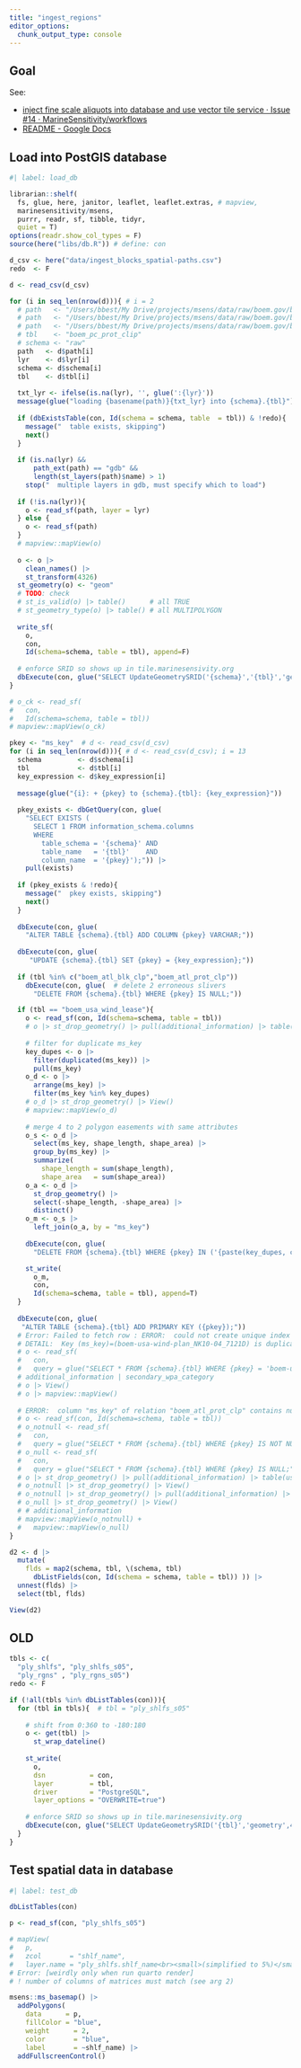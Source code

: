 ```yaml
---
title: "ingest_regions"
editor_options: 
  chunk_output_type: console
---
```


## Goal

See: 

* [inject fine scale aliquots into database and use vector tile service · Issue #14 · MarineSensitivity/workflows](https://github.com/MarineSensitivity/workflows/issues/14)
* [README - Google Docs](https://docs.google.com/document/d/1jpW3As6sve5LkI7r8Os3YpDk8zyBMz2r3_2irFHzorc/edit)

## Load into PostGIS database

```r
#| label: load_db

librarian::shelf(
  fs, glue, here, janitor, leaflet, leaflet.extras, # mapview, 
  marinesensitivity/msens, 
  purrr, readr, sf, tibble, tidyr,
  quiet = T)
options(readr.show_col_types = F)
source(here("libs/db.R")) # define: con

d_csv <- here("data/ingest_blocks_spatial-paths.csv")
redo  <- F

d <- read_csv(d_csv)

for (i in seq_len(nrow(d))){ # i = 2
  # path   <- "/Users/bbest/My Drive/projects/msens/data/raw/boem.gov/blocks/PC/PC_PROT_CLIP/PC_PROT_CLIP.shp"
  # path   <- "/Users/bbest/My Drive/projects/msens/data/raw/boem.gov/blocks/GMX/BlockPolygonsClipped.gdb"
  # path   <- "/Users/bbest/My Drive/projects/msens/data/raw/boem.gov/blocks/USA/BOEMWindLayers_4Download.gdb"
  # tbl    <- "boem_pc_prot_clip"
  # schema <- "raw"
  path   <- d$path[i]
  lyr    <- d$lyr[i]
  schema <- d$schema[i]
  tbl    <- d$tbl[i]
  
  txt_lyr <- ifelse(is.na(lyr), '', glue(':{lyr}'))
  message(glue("loading {basename(path)}{txt_lyr} into {schema}.{tbl}"))
  
  if (dbExistsTable(con, Id(schema = schema, table  = tbl)) & !redo){
    message("  table exists, skipping")
    next()
  }
  
  if (is.na(lyr) && 
      path_ext(path) == "gdb" && 
      length(st_layers(path)$name) > 1)
    stop("  multiple layers in gdb, must specify which to load")
  
  if (!is.na(lyr)){
    o <- read_sf(path, layer = lyr)
  } else {
    o <- read_sf(path)
  }
  # mapview::mapView(o)
  
  o <- o |> 
    clean_names() |>
    st_transform(4326)
  st_geometry(o) <- "geom"
  # TODO: check
  # st_is_valid(o) |> table()      # all TRUE
  # st_geometry_type(o) |> table() # all MULTIPOLYGON
  
  write_sf(
    o,
    con,
    Id(schema=schema, table = tbl), append=F)
  
  # enforce SRID so shows up in tile.marinesensivity.org
  dbExecute(con, glue("SELECT UpdateGeometrySRID('{schema}','{tbl}','geom',4326);"))
}

# o_ck <- read_sf(
#   con,
#   Id(schema=schema, table = tbl))
# mapview::mapView(o_ck)

pkey <- "ms_key"  # d <- read_csv(d_csv)
for (i in seq_len(nrow(d))){ # d <- read_csv(d_csv); i = 13
  schema         <- d$schema[i]
  tbl            <- d$tbl[i]
  key_expression <- d$key_expression[i]
  
  message(glue("{i}: + {pkey} to {schema}.{tbl}: {key_expression}"))
  
  pkey_exists <- dbGetQuery(con, glue(
    "SELECT EXISTS (
      SELECT 1 FROM information_schema.columns 
      WHERE 
        table_schema = '{schema}' AND
        table_name   = '{tbl}'    AND 
        column_name  = '{pkey}');")) |> 
    pull(exists)
  
  if (pkey_exists & !redo){
    message("  pkey exists, skipping")
    next()
  }
    
  dbExecute(con, glue(
    "ALTER TABLE {schema}.{tbl} ADD COLUMN {pkey} VARCHAR;"))
  
  dbExecute(con, glue(
     "UPDATE {schema}.{tbl} SET {pkey} = {key_expression};"))
  
  if (tbl %in% c("boem_atl_blk_clp","boem_atl_prot_clp"))
    dbExecute(con, glue(  # delete 2 erroneous slivers
      "DELETE FROM {schema}.{tbl} WHERE {pkey} IS NULL;"))

  if (tbl == "boem_usa_wind_lease"){
    o <- read_sf(con, Id(schema=schema, table = tbl))
    # o |> st_drop_geometry() |> pull(additional_information) |> table(useNA = "ifany")
    
    # filter for duplicate ms_key
    key_dupes <- o |> 
      filter(duplicated(ms_key)) |> 
      pull(ms_key)
    o_d <- o |> 
      arrange(ms_key) |>
      filter(ms_key %in% key_dupes)
    # o_d |> st_drop_geometry() |> View()
    # mapview::mapView(o_d)
    
    # merge 4 to 2 polygon easements with same attributes
    o_s <- o_d |> 
      select(ms_key, shape_length, shape_area) |> 
      group_by(ms_key) |>
      summarize(
        shape_length = sum(shape_length),
        shape_area   = sum(shape_area))
    o_a <- o_d |> 
      st_drop_geometry() |> 
      select(-shape_length, -shape_area) |> 
      distinct()
    o_m <- o_s |> 
      left_join(o_a, by = "ms_key")
    
    dbExecute(con, glue(
      "DELETE FROM {schema}.{tbl} WHERE {pkey} IN ('{paste(key_dupes, collapse='\\',\\'')}');"))

    st_write(
      o_m,
      con,
      Id(schema=schema, table = tbl), append=T)
  }
  
  dbExecute(con, glue(
   "ALTER TABLE {schema}.{tbl} ADD PRIMARY KEY ({pkey});"))
  # Error: Failed to fetch row : ERROR:  could not create unique index "boem_usa_wind_plan_pkey"
  # DETAIL:  Key (ms_key)=(boem-usa-wind-plan_NK10-04_7121D) is duplicated.
  # o <- read_sf(
  #   con,
  #   query = glue("SELECT * FROM {schema}.{tbl} WHERE {pkey} = 'boem-usa-wind-plan_NK10-04_7121D';"))
  # additional_information | secondary_wpa_category
  # o |> View()
  # o |> mapview::mapView()
  
  # ERROR:  column "ms_key" of relation "boem_atl_prot_clp" contains null values
  # o <- read_sf(con, Id(schema=schema, table = tbl))
  # o_notnull <- read_sf(
  #   con,
  #   query = glue("SELECT * FROM {schema}.{tbl} WHERE {pkey} IS NOT NULL;"))
  # o_null <- read_sf(
  #   con,
  #   query = glue("SELECT * FROM {schema}.{tbl} WHERE {pkey} IS NULL;"))
  # o |> st_drop_geometry() |> pull(additional_information) |> table(useNA = "ifany")
  # o_notnull |> st_drop_geometry() |> View()
  # o_notnull |> st_drop_geometry() |> pull(additional_information) |> table(useNA = "ifany")
  # o_null |> st_drop_geometry() |> View()
  # # additional_information
  # mapview::mapView(o_notnull) +
  #   mapview::mapView(o_null)
}
```


```r

d2 <- d |> 
  mutate(
    flds = map2(schema, tbl, \(schema, tbl)
      dbListFields(con, Id(schema = schema, table = tbl)) )) |> 
  unnest(flds) |> 
  select(tbl, flds)

View(d2)


```


## OLD

```r
tbls <- c(
  "ply_shlfs", "ply_shlfs_s05", 
  "ply_rgns" , "ply_rgns_s05")
redo <- F

if (!all(tbls %in% dbListTables(con))){
  for (tbl in tbls){  # tbl = "ply_shlfs_s05"
    
    # shift from 0:360 to -180:180
    o <- get(tbl) |> 
      st_wrap_dateline()
    
    st_write(
      o,
      dsn           = con,
      layer         = tbl,
      driver        = "PostgreSQL",
      layer_options = "OVERWRITE=true")
  
    # enforce SRID so shows up in tile.marinesensivity.org
    dbExecute(con, glue("SELECT UpdateGeometrySRID('{tbl}','geometry',4326);"))
  }
}
```

## Test spatial data in database

```r
#| label: test_db

dbListTables(con)

p <- read_sf(con, "ply_shlfs_s05")

# mapView(
#   p,
#   zcol       = "shlf_name",
#   layer.name = "ply_shlfs.shlf_name<br><small>(simplified to 5%)</small>")
# Error: [weirdly only when run quarto render]
# ! number of columns of matrices must match (see arg 2)

msens::ms_basemap() |>
  addPolygons(
    data      = p,
    fillColor = "blue",
    weight      = 2,
    color       = "blue",
    label       = ~shlf_name) |> 
  addFullscreenControl()
```
